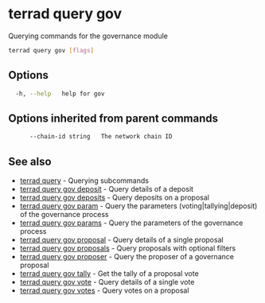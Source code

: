 # terrad query gov

Querying commands for the governance module

```sh Terrad
terrad query gov [flags]
```

## Options

```sh Terrad
  -h, --help   help for gov
```

## Options inherited from parent commands

```sh Terrad
      --chain-id string   The network chain ID
```

## See also

* [terrad query](terrad_query.mdx)	 - Querying subcommands
* [terrad query gov deposit](terrad_query_gov_deposit.mdx)	 - Query details of a deposit
* [terrad query gov deposits](terrad_query_gov_deposits.mdx)	 - Query deposits on a proposal
* [terrad query gov param](terrad_query_gov_param.mdx)	 - Query the parameters (voting|tallying|deposit) of the governance process
* [terrad query gov params](terrad_query_gov_params.mdx)	 - Query the parameters of the governance process
* [terrad query gov proposal](terrad_query_gov_proposal.mdx)	 - Query details of a single proposal
* [terrad query gov proposals](terrad_query_gov_proposals.mdx)	 - Query proposals with optional filters
* [terrad query gov proposer](terrad_query_gov_proposer.mdx)	 - Query the proposer of a governance proposal
* [terrad query gov tally](terrad_query_gov_tally.mdx)	 - Get the tally of a proposal vote
* [terrad query gov vote](terrad_query_gov_vote.mdx)	 - Query details of a single vote
* [terrad query gov votes](terrad_query_gov_votes.mdx)	 - Query votes on a proposal


